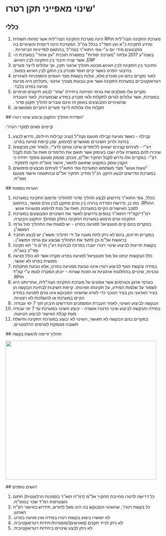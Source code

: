 # שינוי מאפייני תקן רטרו' 
 
 ## כללי 
<ol><li><span lang="he" dir="rtl">מערכת התקינה הצה"לית תוRP הינה מערכת התקינה הצה"לית אשר מהווה תשתית ומידע לתקינת כ"א ועץ הסד"כ בכלל צה"ל. המערכת הינה דינמית והשינויים בה מתבצעים מידי יום ע"י גופי התוא"ר בצה"ל ,בהתאם למדיניות הביזוריות .</span></li><li><span lang="he" dir="rtl">בשנה"ע 2017 עלתה "מערכת יסודות" במסגרת תוכנית "עץ אחוד" במערכת ה-ERP, אשר יצרה חיבור בין התקינה לבין האיוש.</span></li><li><span lang="he" dir="rtl">החיבור בין התקינה לבין האיוש מבטא תהליך ארגוני תקין, אך עלולים לייצר פערים בהיבטי הפרט כאשר קיים חוסר סנכרון בין התקן לבין האיוש בפועל.</span></li><li><span lang="he" dir="rtl">לאור מקרים בהם אין סנכרון מלא, עולות בקשות מצד הגופים והסמכויות לשינויים רטרואקטיביים במערכת התקינה אשר אינן נובעות מצורך ארגוני ,ותכליתן היא מניעת פגיעה בפרט בלבד.</span></li><li><span lang="he" dir="rtl">מקרים אלו מאלצים את גורמי הפיתוח ביחידת 'שחר' לבצע תיקונים פנימיים במערכת, אשר עלולים לגרום לתקלות ולאי סנכרון במידע שבמערכת, לאור העובדה שהשינויים המבוצעים באופן זה אינם עוברים תהליך תקנון סדור .</span></li><li><span lang="he" dir="rtl">תקלות אלו עלולות לייצר פערים רוחביים וממושכים.</span></li></ol> 
 ## הסדרת תהליך התקנון וביצוע שינוי רטרו' 
<p><span lang="he" dir="rtl">קיימים סוגים למקרי רטרו':</span></p><ol><li><span lang="he" dir="rtl">קבילה - כאשר מגיעה קבילה מטעם נקח"ל (נציב קבילות חיילים), נדרש לבצע בחינה ולרוב השינויים מאושרים למימוש, שכן קיימת פגיעה בפרט.</span></li><li><span lang="he" dir="rtl">דצ"י - לעיתים קצינים יוצאים ללימודים שיזכו אותם לדצ"י, ולאחר מכן מבקשים שיכירו להם במשרה עליה ישבו בעיסוק אשר תואם את הלימודים וזאת על מנת לקבל דצ"י. במקרים אלו נדרש לקבל תחקיר אל"ם, מכתב מנומק מטעם מפקד יחידה כי הקצין עוסק במקצוע שתואם לתואר, אישור מופ"ת וזיקה לתפקיד.</span></li><li><span lang="he" dir="rtl">"טעות אנוש" מצד משתמש המערכת גופי התוא"ר לעיתים מבצעים מימושים במערכת ונדרשים לבצע תיקון. הנ"ל מחייב תחקיר אל"ם ובהתאמה אישור מטעם מופ"ת.</span></li></ol> 
 ## הערות נוספות 
<ol><li><span lang="he" dir="rtl">ככלל, גופי התוא"ר נדרשים לבצע תהליך סדור לתהליכי פרסום התקינה במערכת התוRP. כמו כן, נדרשת הפרדה ברורה בין גורם מתקנן לבין גורם מאשר, בהתאם לסבב האישורים הקיים במערכת, וזאת על מנת להימנע מטעויות אנוש .</span></li><li><span lang="he" dir="rtl">רמ"די/קמ"די התוא"ר בגופים נדרשים לאשר את השינויים המבוצעים במערכת התקינה טרם מימוש במערכת התקינה כחלק ממהלך התקנון והבקרה.</span></li><li><span lang="he" dir="rtl">במקרים בהם קיים פוטנציאל לפגיעה בפרט - יש למצות את התהליך מול גורמי המשא"ן.</span></li><li><span lang="he" dir="rtl">במקרים חריגים, בהם לא ניתן לתת מענה על ידי תהליכי משא"ן יש לבצע תחקיר בראשות אל"מ וכן לתעד את התהליך שבוצע עם גורמי המשא"ן .</span></li><li><span lang="he" dir="rtl">בקשות חריגות לביצוע שינויי רטרו יעברו במרוכז לבחינת רע"ן תו"ם ור' תא תקינה וסד"כ באג"ת.</span></li><li><span lang="he" dir="rtl">כלל הבקשות יבחנו אל מול פוטנציאל לפגיעה בפרט מקרה אשר לא כולל פגיעה ממשית בפרט לא יאושר.</span></li><li><span lang="he" dir="rtl">במידה ובקשת הגוף לביצוע רטרו אינה נובעת מפגיעה בפרט, אלא נובעת מתקלות טכניות, שינויים בהחלטות ארגוניות או הזנות שגויות - ייבחן המקרה לגופו ע"י קמ"ד תוRP.</span></li><li><span lang="he" dir="rtl">כגורמי ארגון וכגורמים אשר אמונים על מערכת התקינה הצה"לית, אחריותנו היא לשמור על שלמות המידע, על תקינותו וזמינותו. קיימת חשיבות לבחינת הבקשה הן בציר הארגוני והן בציר הטכני כדי לוודא שהשינוי המבוקש אינו גורם לפגיעה במידע הקיים במערכת או להשלכות לא רצוניות.</span></li><li><span lang="he" dir="rtl">הבקשה לביצוע השינוי, לאחר העברת המסמכים הנדרשים תיבחן תוך 7 ימי עבודה.</span></li><li><span lang="he" dir="rtl">במידה והבקשה לביצוע שינוי הרטרו אושרה - יבוצע השינוי במערכת עד 7 ימי עבודה מעת קבלת האישור לביצוע הטיוטה.</span></li><li><span lang="he" dir="rtl">במקרים בהם הבקשה לא תאושר, השינוי לא יבוצע במערכת התקינה ותישלח תשובה מנומקת לגורמים הרלוונטיים.</span></li></ol> 
 ## תהליך זרימה להגשת בקשה 
<p><img src="https://jyz8p1uw8qavvlz5.public.blob.vercel-storage.com//images/1717654259264-image-vqL4LmhcGvdhduh772xBzFSGWq9dVn.png" width="487" height="448" /></p> 
 ## דגשים נוספים 
<ol><li><span lang="he" dir="rtl">כל דרישה לרטרו מחייבת תחקיר אל"מ (רמ"ח תוא"ר בסמכות הרלוונטית) חתום והצטרפות רמ"ד שכר במופ"ת.</span></li><li><span lang="he" dir="rtl">כל בקשת רטרו', שהשינוי המבוקש בה הינו מעל לחודש, תידרש באישור רמ"ח הארגון.</span></li><li><span lang="he" dir="rtl">לא יאושרו ביצוע בקשות רטרו במידה ואין פגיעה בפרט.</span></li><li><span lang="he" dir="rtl">לא ניתן לנייד תקנים (מאוישים)/מסגרות/יחידות רטרואקטיבית.</span></li><li><span lang="he" dir="rtl">לא ניתן לבצע שינויים ביחידות רטרואקטיבית.</span></li></ol>
